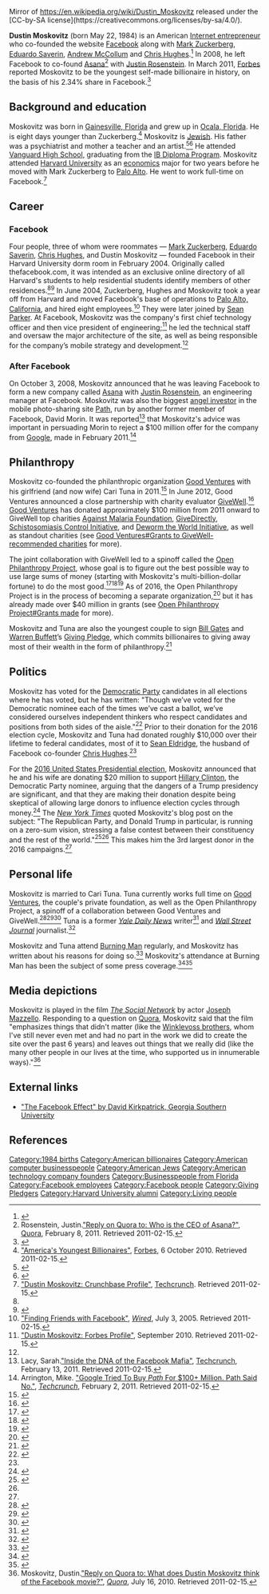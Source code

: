 Mirror of https://en.wikipedia.org/wiki/Dustin_Moskovitz released under the [CC-by-SA license](https://creativecommons.org/licenses/by-sa/4.0/).

{{Infobox person
| image       = Dustin Moskovitz Headshot.jpg
| image_size  = 200px
| name        = Dustin Moskovitz
| birth_date  = {{Birth date and age|1984|5|22|mf=yes}}<ref name="dob">{{cite news |url=http://www.guardian.co.uk/technology/2011/mar/09/forbes-rich-list-facebook-six |title=Forbes rich list: Facebook six stake their claims |work=The Guardian |location=UK |first=Ed |last=Pilkington |date=March 10, 2011 |accessdate=March 30, 2011}}</ref>
| birth_place = [[Gainesville, Florida]], U.S.
| known_for   = Co-founder of Facebook (2004); world's youngest self-made billionaire (2012)
| nationality = [[United States|American]]
|alma_mater      = [[Harvard University]]
| net_worth   = {{increase}} US$10.8 billion (August 2016)<ref>{{cite web | url=http://www.forbes.com/profile/dustin-moskovitz/ | title=Billionaires: #202 Dustin Moskovitz | publisher=[[Forbes]] | accessdate=March 4, 2014}}</ref>
}}

'''Dustin Moskovitz''' (born May 22, 1984) is an American [[Internet entrepreneur]] who co-founded the website [[Facebook]] along with [[Mark Zuckerberg]], [[Eduardo Saverin]], [[Andrew McCollum]] and [[Chris Hughes]].<ref name=timeline>{{cite web|accessdate=2008-10-03|url=http://www.new.facebook.com/press/info.php?timeline=|title=Company Timeline|publisher=Facebook}}</ref> In 2008, he left Facebook to co-found [[Asana (web application)|Asana]]<ref name="Who is the CEO of Asana?">Rosenstein, Justin.[http://www.quora.com/Who-is-the-CEO-of-Asana "Reply on Quora to: Who is the CEO of Asana?"], [[Quora]], February 8, 2011. Retrieved 2011-02-15.</ref>  with [[Justin Rosenstein]]. In March 2011, [[Forbes]] reported Moskovitz to be the youngest self-made billionaire in history, on the basis of his 2.34% share in Facebook.<ref>{{Cite news| url =http://newsfeed.time.com/2011/03/10/forbess-youngest-billionaire-facebook-co-founder-dustin-moskovitz-edges-out-mark-zuckerberg/ |title=Forbes‘s Youngest Billionaire: Facebook Co-Founder Dustin Moskovitz Edges Out Mark Zuckerberg|author=Zoe Fox |publisher=[[TIME]] |date =March 10, 2011}}</ref>

==Background and education==
Moskovitz was born in [[Gainesville, Florida]] and grew up in [[Ocala, Florida]]. He is eight days younger than Zuckerberg.<ref name="America's Youngest Billionaires">[http://www.forbes.com/2010/10/06/americas-youngest-billionaires-business-young-billionaires.html "America's Youngest Billionaires"], [[Forbes]], 6 October 2010. Retrieved 2011-02-15.</ref> Moskovitz is [[Jewish]]. His father was a psychiatrist and mother a teacher and an artist.<ref>{{cite web|title=From Social Media To Killing Emails By Dustin Moskovitz|url=http://www.eyerys.com/articles/people/social-media-killing-emails-dustin-moskovitz|publisher=Eyerys|accessdate=10 February 2016}}</ref><ref>{{cite web|author=Jacob Berkman|date=December 10, 2010|title=Zuckerberg among nine new Jewish individuals and families to take the Giving Pledge|url=http://www.jta.org/2010/12/10/fundermentalist/zuckerberg-among-nine-new-jewish-individuals-and-families-to-take-the-giving-pledge|publisher=[[Jewish Telegraphic Agency]]|accessdate=19 September 2013}}</ref> He attended [[Vanguard High School]], graduating from the [[IB Diploma Program]]. Moskovitz attended [[Harvard University]] as an [[economics]] major for two years before he moved with Mark Zuckerberg to [[Palo Alto]]. He went to work full-time on Facebook.<ref name="Dustin Moskovitz: Crunchbase Profile">[http://www.crunchbase.com/person/dustin-moskovitz "Dustin Moskovitz: Crunchbase Profile"], [[Techcrunch]]. Retrieved 2011-02-15.</ref>

==Career==

===Facebook===
Four people, three of whom were roommates — [[Mark Zuckerberg]], [[Eduardo Saverin]], [[Chris Hughes]], and Dustin Moskovitz — founded Facebook in their Harvard University dorm room in February 2004. Originally called thefacebook.com, it was intended as an exclusive online directory of all Harvard's students to help residential students identify members of other residences.<ref name=timeline /><ref>{{cite news|title=A quiet tech boom emphasizes substance over dreams|work=The New York Times|date=2005-05-27|author=Rosen, Ellen}}</ref> In June 2004, Zuckerberg, Hughes and Moskovitz took a year off from Harvard and moved Facebook's base of operations to [[Palo Alto, California]], and hired eight employees.<ref name="Finding Friends with Facebook">[http://www.wired.com/culture/lifestyle/news/2005/07/68083 "Finding Friends with Facebook"], ''[[Wired (magazine)|Wired]]'', July 3, 2005. Retrieved 2011-02-15.</ref> They were later joined by [[Sean Parker]]. At Facebook, Moskovitz was the company's first chief technology officer and then vice president of engineering;<ref name="Dustin Moskovitz: Forbes Profile">[http://www.forbes.com/profile/dustin-moskovitz "Dustin Moskovitz: Forbes Profile"], September 2010. Retrieved 2011-02-15.</ref> he led the technical staff and oversaw the major architecture of the site, as well as being responsible for the company’s mobile strategy and development.<ref name="Dustin Moskovitz: Crunchbase Profile"/>

=== After Facebook ===
On October 3, 2008, Moskovitz announced that he was leaving Facebook to form a new company called [[Asana (web application)|Asana]] with [[Justin Rosenstein]], an engineering manager at Facebook. Moskovitz was also the biggest [[angel investor]] in the mobile photo-sharing site [[Path (company)|Path]], run by another former member of Facebook, David Morin. It was reported<ref name="Inside the DNA of the Facebook Mafia">Lacy, Sarah.[http://techcrunch.com/2011/02/13/inside-the-dna-of-the-facebook-mafia/?utm_source=feedburner&utm_medium=feed&utm_campaign=Feed%3A+Techcrunch+%28TechCrunch%29 "Inside the DNA of the Facebook Mafia"], [[Techcrunch]], February 13, 2011. Retrieved 2011-02-15.</ref> that Moskovitz's advice was important in persuading Morin to reject a $100 million offer for the company from [[Google]], made in February 2011.<ref name="Google Tried To Buy Path For $100+ Million. Path Said No.">Arrington, Mike. [http://techcrunch.com/2011/02/02/google-tried-to-buy-path-for-100-million-path-said-no "Google Tried To Buy ''Path'' For $100+ Million. Path Said No."], ''[[Techcrunch]]'', February 2, 2011. Retrieved 2011-02-15.</ref>

==Philanthropy==

Moskovitz co-founded the philanthropic organization [[Good Ventures]] with his girlfriend (and now wife) Cari Tuna in 2011.<ref>{{cite web|url = https://www.facebook.com/notes/good-ventures/our-vision-mission-initial-approach-to-giving/461742803854617| title = Our vision, mission & initial approach|last = Tuna|first = Cari}}</ref> In June 2012, Good Ventures announced a close partnership with charity evaluator [[GiveWell]].<ref>{{cite web|url=http://blog.givewell.org/2012/06/28/givewell-and-good-ventures/|title = GiveWell and Good Ventures|author = Holden|date = 2012-06-28}}</ref> [[Good Ventures]] has donated approximately $100 million from 2011 onward to GiveWell top charities [[Against Malaria Foundation]], [[GiveDirectly]], [[Schistosomiasis Control Initiative]], and [[Deworm the World Initiative]], as well as standout charities (see [[Good Ventures#Grants to GiveWell-recommended charities]] for more). 

The joint collaboration with GiveWell led to a spinoff called the [[Open Philanthropy Project]], whose goal is to figure out the best possible way to use large sums of money (starting with Moskovitz's multi-billion-dollar fortune) to do the most good.<ref name="vox_matthews">{{cite web |url=http://www.vox.com/2015/4/24/8457895/givewell-open-philanthropy-charity |title=You have $8 billion. You want to do as much good as possible. What do you do? |first=Dylan |last=Matthews |date=April 24, 2015 |publisher=Vox |accessdate=March 19, 2016}}</ref><ref name="Insidephilanthropy.com_March_20_2016c">{{cite web |url=http://www.insidephilanthropy.com/home/2015/12/14/how-does-an-emerging-army-of-tech-donors-think-ask-this-guy.html |title=How Does an Emerging "Army" of Tech Donors Think? Ask This Guy |publisher=Inside Philanthropy |date=December 14, 2015 |author=David Callahan |accessdate= March 20, 2016}}</ref><ref name="bcg_pers">{{cite web |url=https://www.bcgperspectives.com/content/articles/innovation-strategy-how-tech-entrepreneurs-are-disrupting-philanthropy/ |title=bcg.perspectives - How Tech Entrepreneurs Are Disrupting Philanthropy |publisher=The Boston Consulting Group |date=February 10, 2016 |author1=Nicole Bennett |author2=Ashley Carter |author3=Romney Resney |author4=Wendy Woods  |last-author-amp=yes |accessdate= March 20, 2016}}</ref> As of 2016, the Open Philanthropy Project is in the process of becoming a separate organization,<ref>{{cite web |url=http://blog.givewell.org/2015/12/10/december-2015-open-thread/comment-page-1/#comment-934738 |first=Elie |last=Hassenfeld |title=Comment on December 2015 Open Thread}}</ref> but it has already made over $40 million in grants (see [[Open Philanthropy Project#Grants made]] for more).

Moskovitz and Tuna are also the youngest couple to sign [[Bill Gates]] and [[Warren Buffett]]’s [[The Giving Pledge|Giving Pledge]], which commits billionaires to giving away most of their wealth in the form of philanthropy.<ref>{{cite web|title= Silicon Valley Billionaire Dustin Moskovitz and Cari Tuna on the Reasoned Art of Giving|url= http://jewishbusinessnews.com/2015/01/02/silicon-valley-billionaire-dustin-moskovitz-and-cari-tuna-on-the-reasoned-art-of-giving/|date= 2015-01-02|publisher= Jewish Business News}}</ref>

== Politics ==

Moskovitz has voted for the [[Democratic Party (United States)|Democratic Party]] candidates in all elections where he has voted, but he has written: "Though we’ve voted for the Democratic nominee each of the times we’ve cast a ballot, we’ve considered ourselves independent thinkers who respect candidates and positions from both sides of the aisle."<ref name=compelled-to-act>{{cite web|url = https://medium.com/@moskov/compelled-to-act-1413930041ee#.idquozq7d|title = Compelled to Act. We’re committing $20M to help Democrats in the 2016 election|date = September 8, 2016|accessdate = September 22, 2016|publisher = ''[[Medium (website)|Medium]]''}}</ref> Prior to their donation for the 2016 election cycle, Moskovitz and Tuna had donated roughly $10,000 over their lifetime to federal candidates, most of it to [[Sean Eldridge]], the husband of Facebook co-founder [[Chris Hughes]].<ref name=nytimes-2016-donation/>

For the [[2016 United States Presidential election]], Moskovitz announced that he and his wife are donating $20 million to support [[Hillary Clinton]], the Democratic Party nominee, arguing that the dangers of a Trump presidency are significant, and that they are making their donation despite being skeptical of allowing large donors to influence election cycles through money.<ref name="2016 Donation">{{cite web|url = http://www.cnn.com/2016/09/09/politics/facebook-cofounder-gift-democrats|title = Facebook co-founder Dustin Moskovitz commits $20M to help beat Trump|date = September 9, 2016|accessdate = September 22, 2016|publisher = ''[[CNN]]''}}</ref> The ''[[New York Times]]'' quoted Moskovitz's blog post on the subject: "The Republican Party, and Donald Trump in particular, is running on a zero-sum vision, stressing a false contest between their constituency and the rest of the world."<ref name=nytimes-2016-donation>{{cite web|url = http://www.nytimes.com/2016/09/10/us/politics/facebook-trump-dustin-moskovitz.html|title = Dustin Moskovitz, Facebook Co-Founder, Pledges $20 Million to Aid Democrats|last = Confessore|first = Nicholas|date = September 9, 2016|accessdate = September 22, 2016|publisher = ''[[New York Times]]''}}</ref><ref name=compelled-to-act/> This makes him the 3rd largest donor in the 2016 campaigns.<ref name="2016 Donation"/>

==Personal life==

Moskovitz is married to Cari Tuna. Tuna currently works full time on [[Good Ventures]], the couple's private foundation, as well as the Open Philanthropy Project, a spinoff of a collaboration between Good Ventures and GiveWell.<ref name=wapo>{{cite web|url=http://www.washingtonpost.com/business/billionaire-couple-give-plenty-to-charity-but-they-do-quite-a-bit-of-homework/2014/12/26/19fae34c-86d6-11e4-b9b7-b8632ae73d25_story.html|title = Cari Tuna and Dustin Moskovitz: Young Silicon Valley billionaires pioneer new approach to philanthropy|author = Ariana Eunjung Cha|date = December 26, 2014|accessdate = December 29, 2014|publisher = ''[[Washington Post]]''}}</ref><ref>{{cite web|url = http://www.insidephilanthropy.com/tech-philanthropy/2013/9/12/meet-cari-tuna-the-woman-giving-away-dustin-moskovitzs-faceb.html|title = Meet Cari Tuna, the Woman Giving Away Dustin Moskovitz's Facebook Fortune|last = Lee|first = Vincent|date = September 12, 2013|accessdate = September 22, 2016|publisher = ''[[Inside Philanthropy]]''}}</ref><ref name=rice-tuna>{{cite web|url = http://issarice.com/cari-tuna|title = Cari Tuna|last = Rice|first = Issa|date = June 29, 2016|accessdate = September 22, 2016}}</ref> Tuna is a former ''[[Yale Daily News]]'' writer<ref>{{cite web|url = http://yaledailynews.com/blog/author/carituna/|title = Cari Tuna|publisher = ''[[Yale Daily News]]''|accessdate = September 22, 2016}}</ref> and ''[[Wall Street Journal]]'' journalist.<ref>{{cite web|url = http://topics.wsj.com/person/T/cari-tuna/6189|title = Cari Tuna|publisher = ''[[Wall Street Journal]]''|accessdate = September 22, 2016}}</ref>

Moskovitz and Tuna attend [[Burning Man]] regularly, and Moskovitz has written about his reasons for doing so.<ref>{{cite web|url = https://medium.com/i-m-h-o/radical-inclusion-vs-radical-self-reliance-at-burning-man-b6ab7a2a8321#.rjn05pdx2|title = Radical Inclusion vs. Radical Self-Reliance at Burning Man|last = Moskovitz|First = Dustin|date = September 5, 2013|accessdate = September 22, 2016}}</ref> Moskovitz's attendance at Burning Man has been the subject of some press coverage.<ref>{{cite web|url = http://www.telegraph.co.uk/technology/facebook/10292126/Facebooks-Dustin-Moskovitz-hugs-the-Winklevoss-twins-at-Burning-Man.html|title = Facebook's Dustin Moskovitz hugs the Winklevoss twins at Burning Man. Dustin Moskovitz of Facebook tells how met the Winklevoss twins at the Burning Man festival in Nevada. Is one of the most celebrated feud of the internet age over?|last = Allen|first = Nick|date = September 6, 2013|accessdate = September 22, 2016|publisher = ''[[The Daily Telegraph]]''}}</ref><ref>{{cite web|url = http://www.businessinsider.com/when-dustin-moskovitz-of-facebook-met-the-winklevoss-twins-2013-9|title = A Strange Thing Happened The First Time Facebook's Co-Founder Met The Winklevoss Twins — They Hugged|last = Shontell|first = Alyson|date = September 5, 2013|accessdate = September 22, 2016|publisher = ''[[Business Insider]]''}}</ref>

==Media depictions==
Moskovitz is played in the film ''[[The Social Network]]'' by actor [[Joseph Mazzello]]. Responding to a question on [[Quora]], Moskovitz said that the film "emphasizes things that didn't matter (like the [[Winklevoss twins|Winklevoss brothers]], whom I've still never even met and had no part in the work we did to create the site over the past 6 years) and leaves out things that we really did (like the many other people in our lives at the time, who supported us in innumerable ways)."<ref name="What does Dustin Moskovitz think of the Facebook movie?">Moskovitz, Dustin.[http://www.quora.com/What-does-Dustin-Moskovitz-think-of-the-Facebook-movie?q=dustin+mosko "Reply on Quora to: What does Dustin Moskovitz think of the Facebook movie?"], ''[[Quora]]'', July 16, 2010. Retrieved 2011-02-15.</ref>

==External links==
{{Commons category}}
*[https://books.google.com/books?id=RRUkLhyGZVgC&pg=PA175&lpg=PA175&dq=Dustin+Moskovitz+georgia+southern&source=bl&ots=LRP1b6s9gt&sig=sI4qbmnR74uWoPVL_ciKiiMPPa0&hl=en&ei=ju66TeXzF8KWtwfHqPHkBQ&sa=X&oi=book_result&ct=result&resnum=5&ved=0CC0Q6AEwBA#v=onepage&q=Dustin%20Moskovitz%20georgia%20southern&f=false "The Facebook Effect" by David Kirkpatrick, Georgia Southern University]

==References==
{{Reflist}}

{{Facebook navbox}}
{{Effective altruism}}

{{DEFAULTSORT:Moskovitz, Dustin}}
[[Category:1984 births]]
[[Category:American billionaires]]
[[Category:American computer businesspeople]]
[[Category:American Jews]]
[[Category:American technology company founders]]
[[Category:Businesspeople from Florida]]
[[Category:Facebook employees]]
[[Category:Facebook people]]
[[Category:Giving Pledgers]]
[[Category:Harvard University alumni]]
[[Category:Living people]]
